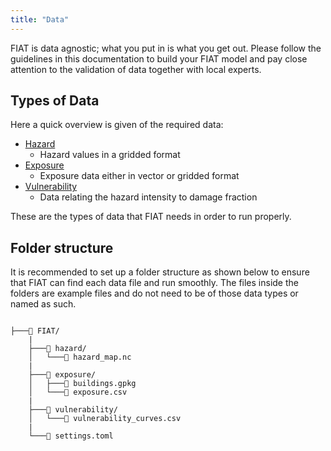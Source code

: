 ```yaml
---
title: "Data"
---
```


FIAT is data agnostic; what you put in is what you get out. Please follow the guidelines in this documentation to build your FIAT model and pay close attention to the validation of data together with local experts.

## Types of Data
Here a quick overview is given of the required data:

- [Hazard](hazard.qmd)
    - Hazard values in a gridded format
- [Exposure](exposure.qmd)
    - Exposure data either in vector or gridded format
- [Vulnerability](vulnerability.qmd)
    - Data relating the hazard intensity to damage fraction

These are the types of data that FIAT needs in order to run properly.

## Folder structure
It is recommended to set up a folder structure as shown below to ensure that FIAT can find each data file and run smoothly. The files inside the folders are example files and do not need to be of those data types or named as such.

```

├───📁 FIAT/
    |
    ├───📁 hazard/
    │   └───📄 hazard_map.nc
    |
    ├───📁 exposure/
    │   ├───📄 buildings.gpkg
    │   └───📄 exposure.csv
    |
    ├───📁 vulnerability/
    │   └───📄 vulnerability_curves.csv
    |
    └───📄 settings.toml

```
